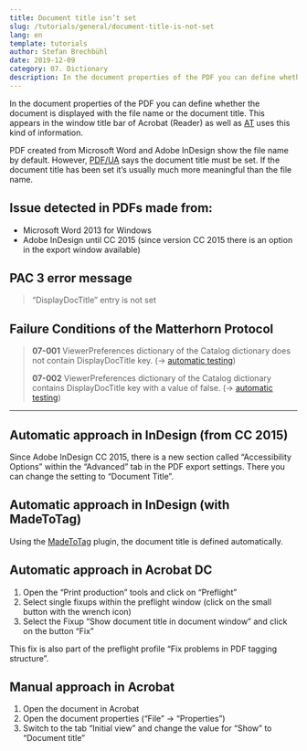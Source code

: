 ```yaml
---
title: Document title isn’t set
slug: /tutorials/general/document-title-is-not-set
lang: en
template: tutorials
author: Stefan Brechbühl
date: 2019-12-09
category: 07. Dictionary
description: In the document properties of the PDF you can define whether the document is displayed with the file name or the document title. This appears in the window title bar of Acrobat (Reader) as well as AT uses this kind of information.
---
```


In the document properties of the PDF you can define whether the document is displayed with the file name or the document title. This appears in the window title bar of Acrobat (Reader) as well as [AT](/glossary/#assistive-technology) uses this kind of information.

PDF created from Microsoft Word and Adobe InDesign show the file name by default. However, [PDF/UA](/glossary/#pdfua) says the document title must be set. If the document title has been set it’s usually much more meaningful than the file name.

## Issue detected in PDFs made from:

- Microsoft Word 2013 for Windows
- Adobe InDesign until CC 2015 (since version CC 2015 there is an option in the export window available)

## PAC 3 error message

> “DisplayDocTitle” entry is not set

## Failure Conditions of the Matterhorn Protocol

> **07-001** ViewerPreferences dictionary of the Catalog dictionary does not contain DisplayDocTitle key. (→ [automatic testing](/glossary/#automatic-testing))
>
> **07-002** ViewerPreferences dictionary of the Catalog dictionary contains DisplayDocTitle key with a value of false. (→ [automatic testing](/glossary/#automatic-testing))

---

## Automatic approach in InDesign (from CC 2015)

Since Adobe InDesign CC 2015, there is a new section called “Accessibility Options” within the “Advanced” tab in the PDF export settings. There you can change the setting to “Document Title”.

## Automatic approach in InDesign (with MadeToTag)

Using the [MadeToTag](https://www.axaio.com/doku.php/en:products:madetotag) plugin, the document title is defined automatically.

## Automatic approach in Acrobat DC

1. Open the “Print production” tools and click on “Preflight”
2. Select single fixups within the preflight window (click on the small button with the wrench icon)
3. Select the Fixup “Show document title in document window” and click on the button “Fix”

This fix is also part of the preflight profile “Fix problems in PDF tagging structure”.

## Manual approach in Acrobat

1. Open the document in Acrobat
2. Open the document properties (“File” → “Properties”)
3. Switch to the tab “Initial view” and change the value for “Show” to “Document title”
